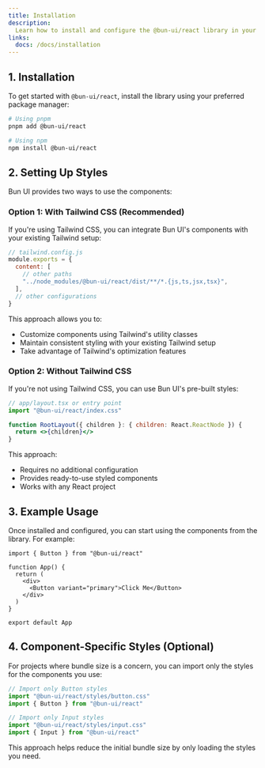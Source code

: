 ```yaml
---
title: Installation
description:
  Learn how to install and configure the @bun-ui/react library in your project.
links:
  docs: /docs/installation
---
```


## 1. Installation

To get started with `@bun-ui/react`, install the library using your preferred
package manager:

```bash
# Using pnpm
pnpm add @bun-ui/react

# Using npm
npm install @bun-ui/react
```

## 2. Setting Up Styles

Bun UI provides two ways to use the components:

### Option 1: With Tailwind CSS (Recommended)

If you're using Tailwind CSS, you can integrate Bun UI's components with your existing Tailwind setup:

```js
// tailwind.config.js
module.exports = {
  content: [
    // other paths
    "../node_modules/@bun-ui/react/dist/**/*.{js,ts,jsx,tsx}",
  ],
  // other configurations
}
```

This approach allows you to:

- Customize components using Tailwind's utility classes
- Maintain consistent styling with your existing Tailwind setup
- Take advantage of Tailwind's optimization features

### Option 2: Without Tailwind CSS

If you're not using Tailwind CSS, you can use Bun UI's pre-built styles:

```jsx
// app/layout.tsx or entry point
import "@bun-ui/react/index.css"

function RootLayout({ children }: { children: React.ReactNode }) {
  return <>{children}</>
}
```

This approach:

- Requires no additional configuration
- Provides ready-to-use styled components
- Works with any React project

## 3. Example Usage

Once installed and configured, you can start using the components from the
library. For example:

```tsx
import { Button } from "@bun-ui/react"

function App() {
  return (
    <div>
      <Button variant="primary">Click Me</Button>
    </div>
  )
}

export default App
```

## 4. Component-Specific Styles (Optional)

For projects where bundle size is a concern, you can import only the styles for the components you use:

```jsx
// Import only Button styles
import "@bun-ui/react/styles/button.css"
import { Button } from "@bun-ui/react"

// Import only Input styles
import "@bun-ui/react/styles/input.css"
import { Input } from "@bun-ui/react"
```

This approach helps reduce the initial bundle size by only loading the styles you need.
